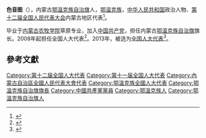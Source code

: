'''色音图'''（{{bd|1963年||}}），内蒙古[[鄂温克族自治旗|鄂温克族自治旗]]人，[[鄂温克族|鄂温克族]]，[[中华人民共和国|中华人民共和国]]政治人物、[[第十二届全国人民代表大会|第十二届全国人民代表大会]]内蒙古地区代表<ref>{{cite web|author=新华网|title=第十一届全国人大代表|url=http://news.xinhuanet.com/ziliao/2008-03/03/content_7708230.htm?node=36628|publisher=新华网|accessdate=2014-01-07|archive-date=2014-01-10|archive-url=https://web.archive.org/web/20140110211415/http://news.xinhuanet.com/ziliao/2008-03/03/content_7708230.htm?node=36628|dead-url=no}}</ref>。

毕业于[[内蒙古农牧学院|内蒙古农牧学院]]草原专业，加入[[中国共产党|中国共产党]]，担任内蒙古[[鄂温克族自治旗|鄂温克族自治旗]]旗长。2008年起担任全国人大代表<ref>{{cite news|title=全国人大代表信息-色音图|url= http://210.82.31.1:8084/delegate/viewDelegate.action?dbid=110310|accessdate=2013-04-05|newspaper=全国人大网|archive-url=https://web.archive.org/web/20140107082545/http://www.npc.gov.cn/delegate/viewDelegate.action?dbid=110310|archive-date=2014-01-07|dead-url=yes}}</ref>。2013年，被选为[[全国人大代表|全国人大代表]]<ref>{{cite news|title=全国人大代表信息-色音图|url= http://210.82.31.1:8084/delegate/viewDelegate.action?dbid=120315|accessdate=2013-03-28|newspaper=全国人大网|archive-url=https://web.archive.org/web/20140107082604/http://www.npc.gov.cn/delegate/viewDelegate.action?dbid=120315|archive-date=2014-01-07|dead-url=yes}}</ref>。

==參考文獻==
{{reflist}}
{{中国政治人物小作品}}
{{DEFAULTSORT:S色}}
[[Category:第十二届全国人大代表|Category:第十二届全国人大代表]]
[[Category:第十一届全国人大代表|Category:第十一届全国人大代表]]
[[Category:內蒙古自治區全國人民代表大會代表|Category:內蒙古自治區全國人民代表大會代表]]
[[Category:鄂溫克族全國人大代表|Category:鄂溫克族全國人大代表]]
[[Category:鄂溫克族自治旗旗長|Category:鄂溫克族自治旗旗長]]
[[Category:中國共產黨黨員|Category:中國共產黨黨員]]
[[Category:鄂溫克族人|Category:鄂溫克族人]]
[[Category:鄂溫克族自治旗人|Category:鄂溫克族自治旗人]]